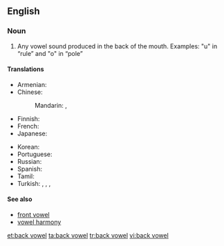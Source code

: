 ==English==
{{wikipedia}}

===Noun===
{{en-noun|head=[[back]] [[vowel]]}}

# {{context|phonetics|lang=en}} Any vowel sound produced in the back of the mouth. Examples: "u" in “rule” and "o" in “pole”

====Translations====
{{trans-top|Any vowel sound produced in the back of the mouth}}
* Armenian: {{t|hy|ետին շարքի ձայնավոր|sc=Armn}}
* Chinese:
*: Mandarin: {{t+|cmn|後元音|sc=Hani}}, {{t+|cmn|后元音|tr=hòuyuányīn|sc=Hani}}
* Finnish: {{t+|fi|takavokaali}}
* French: {{t+|fr|voyelle postérieure|f}}
* Japanese: {{t|ja|後舌母音|tr=atojitaboin|sc=Jpan}}
{{trans-mid}}
* Korean: {{t+|ko|후설모음|sc=Kore}}
* Portuguese: {{t|pt|vogal posterior|f}}
* Russian: {{t|ru|гла́сный за́днего ря́да|m}}
* Spanish: {{t|es|vocal posterior|m}}
* Tamil: {{t|ta|பின்னுயிர்|sc=Taml}}
* Turkish: {{t+|tr|kalın ünlü}}, {{t+|tr|kalın sesli}}, {{t|tr|art ünlü}}, {{t|tr|art sesli}}
{{trans-bottom}}

====See also====
* [[front vowel]]
* [[vowel harmony]]

[[et:back vowel]]
[[ta:back vowel]]
[[tr:back vowel]]
[[vi:back vowel]]